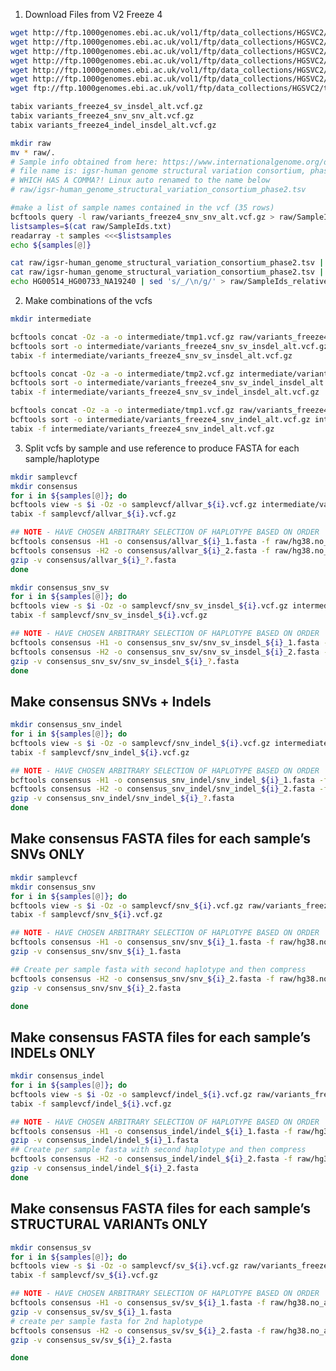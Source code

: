 
1. Download Files from V2 Freeze 4  

```bash
wget http://ftp.1000genomes.ebi.ac.uk/vol1/ftp/data_collections/HGSVC2/release/v2.0/integrated_callset/variants_freeze4_indel_insdel_alt.vcf.gz
wget http://ftp.1000genomes.ebi.ac.uk/vol1/ftp/data_collections/HGSVC2/release/v2.0/integrated_callset/variants_freeze4_snv_snv_alt.vcf.gz
wget http://ftp.1000genomes.ebi.ac.uk/vol1/ftp/data_collections/HGSVC2/release/v2.0/integrated_callset/variants_freeze4_sv_insdel_alt.vcf.gz
wget http://ftp.1000genomes.ebi.ac.uk/vol1/ftp/data_collections/HGSVC2/release/v2.0/integrated_callset/README_HGSVC_release_v2
wget http://ftp.1000genomes.ebi.ac.uk/vol1/ftp/data_collections/HGSVC2/release/v2.0/integrated_callset/MANIFEST_HGSVC_release_v2
wget http://ftp.1000genomes.ebi.ac.uk/vol1/ftp/data_collections/HGSVC2/release/v2.0/integrated_callset/HGSVC2021_v2_TableFields.xlsx
wget ftp://ftp.1000genomes.ebi.ac.uk/vol1/ftp/data_collections/HGSVC2/technical/reference/20200513_hg38_NoALT/hg38.no_alt.fa.gz

tabix variants_freeze4_sv_insdel_alt.vcf.gz
tabix variants_freeze4_snv_snv_alt.vcf.gz
tabix variants_freeze4_indel_insdel_alt.vcf.gz

mkdir raw
mv * raw/.
# Sample info obtained from here: https://www.internationalgenome.org/data-portal/data-collection/hgsvc2
# file name is: igsr-human genome structural variation consortium, phase 2.tsv   
# WHICH HAS A COMMA?! Linux auto renamed to the name below
# raw/igsr-human_genome_structural_variation_consortium_phase2.tsv

#make a list of sample names contained in the vcf (35 rows)
bcftools query -l raw/variants_freeze4_snv_snv_alt.vcf.gz > raw/SampleIds.txt
listsamples=$(cat raw/SampleIds.txt)
readarray -t samples <<<$listsamples
echo ${samples[@]}

cat raw/igsr-human_genome_structural_variation_consortium_phase2.tsv | awk '$2=="female"{print $1}' > raw/SampleIds_female.txt
cat raw/igsr-human_genome_structural_variation_consortium_phase2.tsv | awk '$2=="male"{print $1}' > raw/SampleIds_male.txt
echo HG00514_HG00733_NA19240 | sed 's/_/\n/g/' > raw/SampleIds_relatives.txt

```


 2. Make combinations of the vcfs  
```bash
mkdir intermediate

bcftools concat -Oz -a -o intermediate/tmp1.vcf.gz raw/variants_freeze4_snv_snv_alt.vcf.gz raw/variants_freeze4_sv_insdel_alt.vcf.gz
bcftools sort -o intermediate/variants_freeze4_snv_sv_insdel_alt.vcf.gz intermediate/tmp1.vcf.gz
tabix -f intermediate/variants_freeze4_snv_sv_insdel_alt.vcf.gz

bcftools concat -Oz -a -o intermediate/tmp2.vcf.gz intermediate/variants_freeze4_snv_sv_insdel_alt.vcf.gz raw/variants_freeze4_indel_insdel_alt.vcf.gz
bcftools sort -o intermediate/variants_freeze4_snv_sv_indel_insdel_alt.vcf.gz intermediate/tmp2.vcf.gz
tabix -f intermediate/variants_freeze4_snv_sv_indel_insdel_alt.vcf.gz

bcftools concat -Oz -a -o intermediate/tmp1.vcf.gz raw/variants_freeze4_snv_snv_alt.vcf.gz raw/variants_freeze4_indel_insdel_alt.vcf.gz
bcftools sort -o intermediate/variants_freeze4_snv_indel_alt.vcf.gz intermediate/tmp1.vcf.gz
tabix -f intermediate/variants_freeze4_snv_indel_alt.vcf.gz

```


3. Split vcfs by sample and use reference to produce FASTA for each sample/haplotype  

```bash
mkdir samplevcf
mkdir consensus
for i in ${samples[@]}; do
bcftools view -s $i -Oz -o samplevcf/allvar_${i}.vcf.gz intermediate/variants_freeze4_snv_sv_indel_insdel_alt.vcf.gz |& tee samplevcf/allvar_${i}.log
tabix -f samplevcf/allvar_${i}.vcf.gz

## NOTE - HAVE CHOSEN ARBITRARY SELECTION OF HAPLOTYPE BASED ON ORDER
bcftools consensus -H1 -o consensus/allvar_${i}_1.fasta -f raw/hg38.no_alt.fa.gz samplevcf/allvar_${i}.vcf.gz |& tee consensus/allvar_${i}_1.log
bcftools consensus -H2 -o consensus/allvar_${i}_2.fasta -f raw/hg38.no_alt.fa.gz samplevcf/allvar_${i}.vcf.gz |& tee consensus/allvar_${i}_2.log
gzip -v consensus/allvar_${i}_?.fasta
done


```


```bash
mkdir consensus_snv_sv
for i in ${samples[@]}; do
bcftools view -s $i -Oz -o samplevcf/snv_sv_insdel_${i}.vcf.gz intermediate/variants_freeze4_snv_sv_insdel_alt.vcf.gz |& tee samplevcf/snv_sv_insdel_${i}.log
tabix -f samplevcf/snv_sv_insdel_${i}.vcf.gz

## NOTE - HAVE CHOSEN ARBITRARY SELECTION OF HAPLOTYPE BASED ON ORDER
bcftools consensus -H1 -o consensus_snv_sv/snv_sv_insdel_${i}_1.fasta -f raw/hg38.no_alt.fa.gz samplevcf/snv_sv_insdel_${i}.vcf.gz |& tee consensus_snv_sv/snv_sv_insdel_${i}_1.log
bcftools consensus -H2 -o consensus_snv_sv/snv_sv_insdel_${i}_2.fasta -f raw/hg38.no_alt.fa.gz samplevcf/snv_sv_insdel_${i}.vcf.gz |& tee consensus_snv_sv/snv_sv_insdel_${i}_2.log
gzip -v consensus_snv_sv/snv_sv_insdel_${i}_?.fasta
done


```

## Make consensus SNVs + Indels  
```bash
mkdir consensus_snv_indel
for i in ${samples[@]}; do
bcftools view -s $i -Oz -o samplevcf/snv_indel_${i}.vcf.gz intermediate/variants_freeze4_snv_indel_alt.vcf.gz |& tee samplevcf/snv_indel_${i}.log
tabix -f samplevcf/snv_indel_${i}.vcf.gz

## NOTE - HAVE CHOSEN ARBITRARY SELECTION OF HAPLOTYPE BASED ON ORDER
bcftools consensus -H1 -o consensus_snv_indel/snv_indel_${i}_1.fasta -f raw/hg38.no_alt.fa.gz samplevcf/snv_indel_${i}.vcf.gz |& tee consensus_snv_indel/snv_indel_${i}_1.log
bcftools consensus -H2 -o consensus_snv_indel/snv_indel_${i}_2.fasta -f raw/hg38.no_alt.fa.gz samplevcf/snv_indel_${i}.vcf.gz |& tee consensus_snv_indel/snv_indel_${i}_2.log
gzip -v consensus_snv_indel/snv_indel_${i}_?.fasta
done


```

## Make consensus FASTA files for each sample's SNVs ONLY  
```bash
mkdir samplevcf
mkdir consensus_snv
for i in ${samples[@]}; do
bcftools view -s $i -Oz -o samplevcf/snv_${i}.vcf.gz raw/variants_freeze4_snv_snv_alt.vcf.gz |& tee samplevcf/snv_${i}.log
tabix -f samplevcf/snv_${i}.vcf.gz

## NOTE - HAVE CHOSEN ARBITRARY SELECTION OF HAPLOTYPE BASED ON ORDER
bcftools consensus -H1 -o consensus_snv/snv_${i}_1.fasta -f raw/hg38.no_alt.fa.gz samplevcf/snv_${i}.vcf.gz |& tee consensus_snv/snv_${i}_1.log
gzip -v consensus_snv/snv_${i}_1.fasta

## Create per sample fasta with second haplotype and then compress
bcftools consensus -H2 -o consensus_snv/snv_${i}_2.fasta -f raw/hg38.no_alt.fa.gz samplevcf/snv_${i}.vcf.gz |& tee consensus_snv/snv_${i}_2.log
gzip -v consensus_snv/snv_${i}_2.fasta

done


```

## Make consensus FASTA files for each sample's INDELs ONLY  
```bash

mkdir consensus_indel
for i in ${samples[@]}; do
bcftools view -s $i -Oz -o samplevcf/indel_${i}.vcf.gz raw/variants_freeze4_indel_insdel_alt.vcf.gz |& tee samplevcf/indel_${i}.log
tabix -f samplevcf/indel_${i}.vcf.gz

## NOTE - HAVE CHOSEN ARBITRARY SELECTION OF HAPLOTYPE BASED ON ORDER
bcftools consensus -H1 -o consensus_indel/indel_${i}_1.fasta -f raw/hg38.no_alt.fa.gz samplevcf/indel_${i}.vcf.gz |& tee consensus_indel/indel_${i}_1.log
gzip -v consensus_indel/indel_${i}_1.fasta
## Create per sample fasta with second haplotype and then compress
bcftools consensus -H2 -o consensus_indel/indel_${i}_2.fasta -f raw/hg38.no_alt.fa.gz samplevcf/indel_${i}.vcf.gz |& tee consensus_indel/indel_${i}_2.log
gzip -v consensus_indel/indel_${i}_2.fasta
done


```

## Make consensus FASTA files for each sample's STRUCTURAL VARIANTs ONLY  
```bash

mkdir consensus_sv
for i in ${samples[@]}; do
bcftools view -s $i -Oz -o samplevcf/sv_${i}.vcf.gz raw/variants_freeze4_snv_snv_alt.vcf.gz |& tee samplevcf/sv_${i}.log
tabix -f samplevcf/sv_${i}.vcf.gz

## NOTE - HAVE CHOSEN ARBITRARY SELECTION OF HAPLOTYPE BASED ON ORDER
bcftools consensus -H1 -o consensus_sv/sv_${i}_1.fasta -f raw/hg38.no_alt.fa.gz samplevcf/sv_${i}.vcf.gz |& tee consensus_sv/sv_${i}_1.log
gzip -v consensus_sv/sv_${i}_1.fasta
# create per sample fasta for 2nd haplotype
bcftools consensus -H2 -o consensus_sv/sv_${i}_2.fasta -f raw/hg38.no_alt.fa.gz samplevcf/sv_${i}.vcf.gz |& tee consensus_sv/sv_${i}_2.log
gzip -v consensus_sv/sv_${i}_2.fasta

done

```

